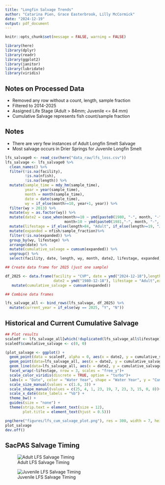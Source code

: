 ```yaml
---
title: "Longfin Salvage Trends"
author: "Catarina Pien, Grace Easterbrook, Lilly McCormick"
date: "2024-12-19"
output: pdf_document
---
```


```r
knitr::opts_chunk$set(message = FALSE, warning = FALSE)

library(here)
library(dplyr)
library(readr)
library(ggplot2)
library(janitor)
library(lubridate)
library(viridis)
```
## Notes on Processed Data

- Removed any row without a count, length, sample fraction
- Filtered to 2014-2025
- Assigned Life Stage (Adult > 84mm; Juvenile <= 84 mm)
- Cumulative Salvage represents fish count/sample fraction

## Notes

- There are very few instances of Adult Longfin Smelt Salvage
- Most salvage occurs in Drier Springs for Juvenile Longfin Smelt

```r
lfs_salvage0 <- read_csv(here("data_raw/lfs_loss.csv")) 
lfs_salvage <- lfs_salvage0 %>%
  clean_names() %>%
  filter(!is.na(facility),
         !is.na(nfish),
         !is.na(length)) %>%
  mutate(sample_time = mdy_hm(sample_time),
         year = year(sample_time),
         month = month(sample_time),
         date = date(sample_time),
         wy = if_else(month>=10, year+1, year)) %>%
  filter(wy > 2013) %>%
  mutate(wy = as.factor(wy)) %>%
  mutate(date2 = case_when(month>=10 ~ ymd(paste0(1980, "-", month, "-", day(date))),
                           month<10 ~ ymd(paste0(1981,"-", month, "-", day(date) )))) %>%
  mutate(lifestage = if_else(length>84, "Adult", if_else(length>=19, "Juvenile", "Larva"))) %>%
  mutate(expanded = nfish/sample_fraction)%>%
  filter(!is.na(expanded)) %>%
  group_by(wy, lifestage) %>%
  arrange(date) %>%
  mutate(cumulative_salvage = cumsum(expanded)) %>%
  ungroup() %>%
  select(facility, date, length, wy, month, date2, lifestage, expanded, cumulative_salvage)
```


```r
## Create data frame for 2025 (just one sample)

df_2025 <- data.frame(facility = "CVP", date = ymd("2024-12-18"),length = 114, wy = "2025",  month = 12,
                      date2 = ymd("1980-12-18"), lifestage = "Adult",expanded = 4) %>%
   mutate(cumulative_salvage = cumsum(expanded))
```


```r
## Combine data frames

lfs_salvage_all <- bind_rows(lfs_salvage, df_2025) %>%
  mutate(current_year = if_else(wy == 2025, "Y", "N"))
```


\pagebreak
## Historical and Current Cumulative Salvage
```r
## Plot results
scaledf <- lfs_salvage_all[which(!duplicated(lfs_salvage_all$lifestage)),]
scaledf$cumulative_salvage <- c(0, 0)

(plot_salvage <- ggplot() +
  geom_point(data = scaledf, alpha = 0, aes(x = date2, y = cumulative_salvage)) + 
  geom_point(data=lfs_salvage_all, aes(x = date2, y = cumulative_salvage, color = wy, shape = wy, group = wy, size = current_year)) +
  geom_line(data=lfs_salvage_all, aes(x = date2, y = cumulative_salvage, color = wy, group = wy)) + 
  facet_wrap(~lifestage, nrow = 3, scales = "free_y")+
  scale_color_viridis(discrete = TRUE, option = "turbo")+
  labs(x = "Date", color = "Water Year", shape = "Water Year", y = "Cumulative LFS Salvage\n(expanded)", title = "Longfin Smelt Salvage\nWY 2014-2025") +
  scale_size_manual(values = c(1.6, 3)) +
  scale_shape_manual(values = c(25, 4, 1, 23, 19, 7, 23, 3, 15, 0, 8))+
  scale_x_date(date_labels = "%b") +
  theme_bw() +
  guides(size = "none") +
  theme(strip.text = element_text(size = 12),
        plot.title = element_text(hjust = 0.5)))
```

```r
png(here("figures/lfs_cum_salvage_plot.png"), res = 300, width = 7, height = 5, units = "in")
plot_salvage
dev.off()
```
\pagebreak
## SacPAS Salvage Timing 

![Adult LFS Salvage Timing](hrtsalvage_adult_longfin_1734718211_224.png)

![Juvenile LFS Salvage Timing](hrtsalvage_juv_longfin_1734718254_962.png)



